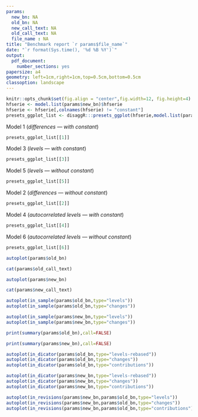 ```yaml
---
params:
  new_bn: NA
  old_bn: NA
  new_call_text: NA
  old_call_text: NA
  file_name : NA
title: "Benchmark report `r params$file_name`"
date: "`r format(Sys.time(), '%d %B %Y')`"
output:
  pdf_document:
    number_sections: yes
papersize: a4
geometry: left=1cm,right=1cm,top=0.5cm,bottom=0.5cm
classoption: landscape
---
```


```r
knitr::opts_chunk$set(fig.align = "center",fig.width=12, fig.height=4)
hfserie <- model.list(params$new_bn)$hfserie
hfserie <- hfserie[,colnames(hfserie) != "constant"]
presets_ggplot_list <- disaggR:::presets_ggplot(hfserie,model.list(params$new_bn)$lfserie)
```

\twocolumn[\section{Presets}]

\centerline{\textbf{Before}}

Model 1 (*differences --- with constant*)

```r
presets_ggplot_list[[1]]
```

Model 3 (*levels --- with constant*)

```r
presets_ggplot_list[[3]]
```

Model 5 (*levels --- without constant*)

```r
presets_ggplot_list[[5]]
```

\newpage

\centerline{\textbf{After}}

Model 2 (*differences --- without constant*)

```r
presets_ggplot_list[[2]]
```

Model 4 (*autocorrelated levels --- with constant*)

```r
presets_ggplot_list[[4]]
```

Model 6 (*autocorrelated levels --- without constant*)

```r
presets_ggplot_list[[6]]
```

\clearpage

\twocolumn[\section{Benchmarks}]

\centerline{\textbf{Before}}

```r
autoplot(params$old_bn)
```
```r
cat(params$old_call_text)
```

\newpage

\centerline{\textbf{After}}

```r
autoplot(params$new_bn)
```
```r
cat(params$new_call_text)
```

\clearpage

\twocolumn[\section{In-sample predictions}]

\centerline{\textbf{Before}}

```r
autoplot(in_sample(params$old_bn,type="levels"))
autoplot(in_sample(params$old_bn,type="changes"))
```

\newpage

\centerline{\textbf{After}}

```r
autoplot(in_sample(params$new_bn,type="levels"))
autoplot(in_sample(params$new_bn,type="changes"))
```

\clearpage

\twocolumn[\section{Summary}]

\centerline{\textbf{Before}}

```r
print(summary(params$old_bn),call=FALSE)
```

\newpage

\centerline{\textbf{After}}

```r
print(summary(params$new_bn),call=FALSE)
```

\clearpage

\twocolumn[\section{Comparison with indicator}]

\centerline{\textbf{Before}}

```r
autoplot(in_dicator(params$old_bn,type="levels-rebased"))
autoplot(in_dicator(params$old_bn,type="changes"))
autoplot(in_dicator(params$old_bn,type="contributions"))
```

\newpage

\centerline{\textbf{After}}

```r
autoplot(in_dicator(params$new_bn,type="levels-rebased"))
autoplot(in_dicator(params$new_bn,type="changes"))
autoplot(in_dicator(params$new_bn,type="contributions"))
```

\clearpage

\onecolumn
\section{Revisions}

```r
autoplot(in_revisions(params$new_bn,params$old_bn,type="levels"))
autoplot(in_revisions(params$new_bn,params$old_bn,type="changes"))
autoplot(in_revisions(params$new_bn,params$old_bn,type="contributions"))
```